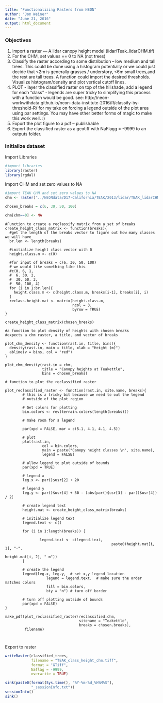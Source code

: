 ```yaml
---
title: "Functionalizing Rasters from NEON"
author: "Jon Weiner"
date: "June 21, 2016"
output: html_document
---
```


### Objectives

1. Import a raster — A lidar canopy height model (lidar/Teak_lidarCHM.tif)
1. For the CHM, set values == 0 to NA (not trees)
1. Classify the raster according to some distribution – low medium and tall trees. This could be done using a histogram potentially or we could just decide that <2m is generally grasses / understory, <6m small trees,and the rest are tall trees. A function could import the desired thresholds. Visualize histogram/density and plot vertical cutoff lines.
1. PLOT - layer the classified raster on top of the hillshade, add a legend for each “class” - legends are super tricky to simplifying this process with a function would be good.  see: http://neon-workwithdata.github.io/neon-data-institute-2016/R/classify-by-threshold-R/  for my take on forcing a legend outside of the plot area using par settings. You may have other better forms of magic to make this work well. :)
1. Export the plot figure to a pdf – publishable
1. Export the classified raster as a geotiff with NaFlagg = -9999 to an outputs folder.

### Initialize dataset

Import Libraries

```r
#import libraries
library(raster)
library(rgdal)
```

Import CHM and set zero values to NA

```r
#import TEAK CHM and set zero values to NA
chm <- raster("../NEONdata/D17-California/TEAK/2013/lidar/TEAK_lidarCHM.tif")

chosen_breaks = c(6, 30, 50, 100)

chm[chm==0] <- NA
```

```r_cleaner_code


#Function to create a reclassify matrix from a set of breaks
create_height_class_matrix <- function(breaks){
  #get the length of the breaks vector to figure out how many classes we will have
  br.len <- length(breaks)
  
  #initialize height class vector with 0
  height.class.m <- c(0)
  
  #for input of breaks = c(6, 30, 50, 100)
  # we would like something like this
  #c(0, 6, 1, 
  #  6, 30, 2, 
  #  30, 50, 3, 
  #  50, 100, 4)
  for (i in 1:br.len){
    height.class.m <- c(height.class.m, breaks[i-1], breaks[i], i)
  }
  reclass.height.mat <- matrix(height.class.m,
                               ncol = 3, 
                               byrow = TRUE)
}

create_height_class_matrix(chosen_breaks)

#a function to plot density of heights with chosen breaks
#expects a chm raster, a title, and vector of breaks

plot_chm_density <- function(rast.in, title, bins){
  density(rast.in, main = title, xlab = "Height (m)")
  abline(v = bins, col = "red")
}

plot_chm_density(rast.in = chm, 
                 title = "Canopy heights at Teakettle", 
                 bins = chosen_breaks)

# function to plot the reclassified raster

plot_reclassified_raster <- function(rast.in, site.name, breaks){
        # this is a tricky bit because we need to out the legend
        # outside of the plot region
        
        # Get colors for plotting
        bin.colors <- rev(terrain.colors(length(breaks)))
        
        # make room for a legend
        
        par(xpd = FALSE, mar = c(5.1, 4.1, 4.1, 4.5))
        
        # plot
        plot(rast.in,
                 col = bin.colors,
                 main = paste("Canopy height classes \n", site.name),
                 legend = FALSE)
        
        # allow legend to plot outside of bounds
        par(xpd = TRUE)
        
        # legend x
        leg.x <- par()$usr[2] + 20
        
        # legend y
        leg.y <- par()$usr[4] + 50 - (abs(par()$usr[3] - par()$usr[4]) / 2) 
        
        # create legend text
        height.mat <- create_height_class_matrix(breaks)
        
        # initialize legend text
        legend.text <- c()
        
        for (i in 1:length(breaks)) {
                
                legend.text <- c(legend.text, 
                                                 paste0(height.mat[i, 1], "-", 
                                                            height.mat[i, 2], " m"))
        }
        
        # create the legend
        legend(leg.x, leg.y,  # set x,y legend location
                   legend = legend.text,  # make sure the order matches colors
                   fill = bin.colors,
                   bty = "n") # turn off border
        
        # turn off plotting outside of bounds
        par(xpd = FALSE)
}

make_pdf(plot_reclassified_raster(reclassified.chm,
                                  sitename = "Teakettle",
                                  breaks = chosen.breaks),
         filename)



```




Export to raster

```r

writeRaster(classified_trees,
            filename = "TEAK_class_height_chm.tiff",
            format = "GTiff",
            Naflag = -9999,
            overwrite = TRUE)

sink(paste0(format(Sys.time(), "%Y-%m-%d_%H%M%S"),
            "_sessionInfo.txt"))
sessionInfo()
sink()

```




